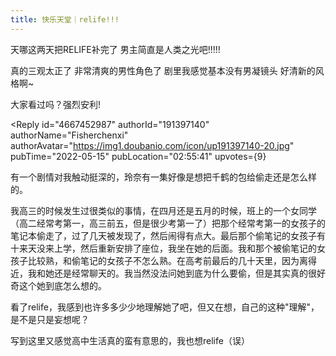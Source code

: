 ```yaml
---
title: 快乐天堂｜relife!!!
---
```



<Forum groupName="动画番剧" groupUrl="https://www.douban.com/group/596353/" archivedAt="2025-05-16T16:31:52.383Z">
  <Post
    id="266820840"
    title="快乐天堂｜relife!!!"
    url="https://www.douban.com/group/topic/266820840/?_spm_id=MTg2NTQ2MTk1"
    pubTime="2022-05-29"
    highlightUserId="191397140"
  >
天哪这两天把RELIFE补完了 男主简直是人类之光吧!!!!!

真的三观太正了 非常清爽的男性角色了 剧里我感觉基本没有男凝镜头
好清新的风格啊\~

大家看过吗？强烈安利!

<Reply
  id="4667452987"
  authorId="191397140"
  authorName="Fisherchenxi"
  authorAvatar="https://img1.doubanio.com/icon/up191397140-20.jpg"
  pubTime="2022-05-15"
  pubLocation="02:55:41"
  upvotes={9}
>
有一个剧情对我触动挺深的，玲奈有一集好像是想把千鹤的包给偷走还是怎么样的。

我高三的时候发生过很类似的事情，在四月还是五月的时候，班上的一个女同学（高二经常考第一，高三前五，但是很少考第一了）把那个经常考第一的女孩子的笔记本偷走了，过了几天被发现了，然后闹得有点大。最后那个偷笔记的女孩子有十来天没来上学，然后重新安排了座位，我坐在她的后面。我和那个被偷笔记的女孩子比较熟，和偷笔记的女孩子不怎么熟。在高考前最后的几十天里，因为离得近，我和她还是经常聊天的。我当然没法问她到底为什么要偷，但是其实真的很好奇这个她到底怎么想的。

看了relife，我感到也许多多少少地理解她了吧，但又在想，自己的这种"理解"，是不是只是妄想呢？

写到这里又感觉高中生活真的蛮有意思的，我也想relife（误）
</Reply>
  </Post>
</Forum>
